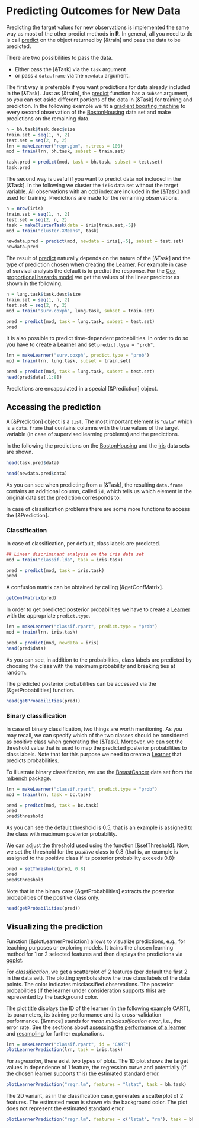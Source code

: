 # Predicting Outcomes for New Data

Predicting the target values for new observations is
implemented the same way as most of the other predict methods in **R**.
In general, all you need to do is call [predict](&predict.WrappedModel) on the object
returned by [&train] and pass the data to be predicted.

There are two possibilities to pass the data.

* Either pass the [&Task] via the ``task`` argument
* or pass a ``data.frame`` via the ``newdata`` argument.

The first way is preferable if you want predictions for data already included in the [&Task].
Just as [&train], the [predict](&predict.WrappedModel) function has a ``subset`` argument,
so you can set aside different portions of the data in [&Task] for training and prediction.
In the following example we fit a [gradient boosting machine](&gbm::gbm) to every second
observation of the [BostonHousing](&mlbench::BostonHousing) data set and make predictions
on the remaining data.

```r
n = bh.task$task.desc$size
train.set = seq(1, n, 2)
test.set = seq(2, n, 2)
lrn = makeLearner("regr.gbm", n.trees = 100)
mod = train(lrn, bh.task, subset = train.set)

task.pred = predict(mod, task = bh.task, subset = test.set)
task.pred
```

The second way is useful if you want to predict data not included in the [&Task].
In the following we cluster the ``iris`` data set without the target variable.
All observations with an odd index are included in the [&Task] and used for training.
Predictions are made for the remaining observations.

```r
n = nrow(iris)
train.set = seq(1, n, 2)
test.set = seq(2, n, 2)
task = makeClusterTask(data = iris[train.set,-5])
mod = train("cluster.XMeans", task)

newdata.pred = predict(mod, newdata = iris[,-5], subset = test.set)
newdata.pred
```

The result of [predict](&predict.WrappedModel) naturally depends on the nature of the [&Task]
and the type of prediction chosen when creating the [Learner](&makeLearner).
For example in case of survival analysis the default is to predict the response.
For the [Cox proportional hazards model](&Surv::coxph) we get the values of the linear
predictor as shown in the following.

```r
n = lung.task$task.desc$size
train.set = seq(1, n, 2)
test.set = seq(2, n, 2)
mod = train("surv.coxph", lung.task, subset = train.set)

pred = predict(mod, task = lung.task, subset = test.set)
pred
```

It is also possible to predict time-dependent probabilities.
In order to do so you have to create a [Learner](&makeLearner) and set ``predict.type = "prob"``.

```r
lrn = makeLearner("surv.coxph", predict.type = "prob")
mod = train(lrn, lung.task, subset = train.set)

pred = predict(mod, task = lung.task, subset = test.set)
head(pred$data[,1:8])
```

Predictions are encapsulated in a special [&Prediction] object.


## Accessing the prediction

A [&Prediction] object is a ``list``. The most important element is ``"data"`` which is a
``data.frame`` that contains columns with the true values of the target variable (in case of
supervised learning problems) and the predictions.

In the following the predictions on the [BostonHousing](&mlbench::BostonHousing) and the
[iris](&datasets::iris) data sets are shown.

```r
head(task.pred$data)

head(newdata.pred$data)
```

As you can see when predicting from a [&Task], the resulting ``data.frame`` contains an
additional column, called ``id``, which tells us which element in the original data set
the prediction corresponds to.

In case of classification problems there are some more functions to access the [&Prediction].


### Classification

In case of classification, per default, class labels are predicted.

```r
## Linear discriminant analysis on the iris data set
mod = train("classif.lda", task = iris.task)

pred = predict(mod, task = iris.task)
pred
```

A confusion matrix can be obtained by calling [&getConfMatrix].
```r
getConfMatrix(pred)
```

In order to get predicted posterior probabilities we have to create a [Learner](&makeLearner)
with the appropriate ``predict.type``.

```r
lrn = makeLearner("classif.rpart", predict.type = "prob")
mod = train(lrn, iris.task)

pred = predict(mod, newdata = iris)
head(pred$data)
```

As you can see, in addition to the probabilities, class labels are predicted
by choosing the class with the maximum probability and breaking ties at random.

The predicted posterior probabilities can be accessed via the [&getProbabilities] function.
```r
head(getProbabilities(pred))
```


### Binary classification

In case of binary classification, two things are worth mentioning. As you may recall,
we can specify which of the two classes should be considered as positive class when
generating the [&Task]. Moreover, we can set the threshold value that is used 
to map the predicted posterior probabilities to class labels.
Note that for this purpose we need to create a [Learner](&makeLearner) that predicts
probabilities.

To illustrate binary classification, we use the [BreastCancer](&mlbench::BreastCancer)
data set from the
[mlbench](http://cran.r-project.org/web/packages/mlbench/index.html) package.

```r
lrn = makeLearner("classif.rpart", predict.type = "prob")
mod = train(lrn, task = bc.task)

pred = predict(mod, task = bc.task)
pred
pred$threshold
```

As you can see the default threshold is 0.5, that is an example is assigned to the class
with maximum posterior probability.

We can adjust the threshold used using the function [&setThreshold].
Now, we set the threshold for the *positive* class to 0.8 (that is, an example is assigned
to the positive class if its posterior probability exceeds 0.8):

```r
pred = setThreshold(pred, 0.8)
pred
pred$threshold
```

Note that in the binary case [&getProbabilities] extracts the posterior probabilities
of the positive class only.

```r
head(getProbabilities(pred))
```


## Visualizing the prediction

Function [&plotLearnerPrediction] allows to visualize predictions, e.g., for teaching purposes
or exploring models.
It trains the chosen learning method for 1 or 2 selected features and then displays the
predictions via [ggplot](ggplot2::ggplot). 

For *classification*, we get a scatterplot of 2 features (per default the first 2 in the data set).
The plotting symbols show the true class labels of the data points.
The color indicates misclassified observations.
The posterior probabilities (if the learner under consideration supports this)
are represented by the background color.

The plot title displays the ID of the learner (in the following example CART),
its parameters, its training performance and its cross-validation performance.
[&mmce] stands for *mean misclassification error*, i.e., the error rate.
See the sections about [assessing the performance of a learner](&performance.md) and
[resampling](&resample.md) for further explanations.

```r
lrn = makeLearner("classif.rpart", id = "CART")
plotLearnerPrediction(lrn, task = iris.task)
```

For *regression*, there exist two types of plots.
The 1D plot shows the target values in dependence of 1 feature, the regression curve and
potentially (if the chosen learner supports this) the estimated standard error.

```r
plotLearnerPrediction("regr.lm", features = "lstat", task = bh.task)
```

The 2D variant, as in the classification case, generates a scatterplot of 2 features.
The estimated mean is shown via the background color.
The plot does not represent the estimated standard error.

```r
plotLearnerPrediction("regr.lm", features = c("lstat", "rm"), task = bh.task)
```
